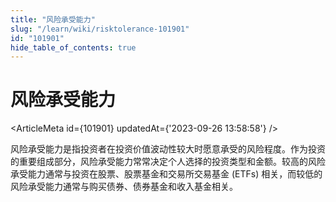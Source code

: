```yaml
---
title: "风险承受能力"
slug: "/learn/wiki/risktolerance-101901"
id: "101901"
hide_table_of_contents: true
---
```



# 风险承受能力

<ArticleMeta id={101901} updatedAt={'2023-09-26 13:58:58'} />
<div className='border-solid border-b border-t-0 my-4 border-[var(--ifm-color-gray-300)]' />

风险承受能力是指投资者在投资价值波动性较大时愿意承受的风险程度。作为投资的重要组成部分，风险承受能力常常决定个人选择的投资类型和金额。较高的风险承受能力通常与投资在股票、股票基金和交易所交易基金 (ETFs) 相关，而较低的风险承受能力通常与购买债券、债券基金和收入基金相关。
